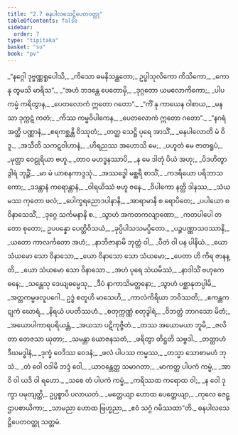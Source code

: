 ```yaml
---
title: "2.7 ဓနပါလသေဋ္ဌိပေတဝတ္ထု"
tableOfContents: false
sidebar:
  order: 7
type: "tipitaka"
basket: "su"
book: "pv"
---
```



<DynamicBreadcrumb />

<Division number="227" book="pv" e="ch" v="19" p="151">

<Paragraph number="249" type="verses" book="pv">
_“နဂ္ဂေါ ဒုဗ္ဗဏ္ဏရူပေါသိ,_  
_ကိသော ဓမနိသန္ထတော;_  
ဥပ္ဖါသုလိကော ကိသိကော,_  
_ကော နု တွမသိ မာရိသ”._  

</Paragraph>

</Division>
<Division number="228" book="pv" e="ch" v="19" p="151">

<Paragraph number="250" type="verses" book="pv">
_“အဟံ ဘဒန္တေ ပေတောမှိ,_  
_ဒုဂ္ဂတော ယမလောကိကော;_  
_ပါပကမ္မံ ကရိတွာန,_  
_ပေတလောကံ ဣတော ဂတော”._  

</Paragraph>

</Division>
<Division number="229" book="pv" e="ch" v="19" p="151">

<Paragraph number="251" type="verses" book="pv">
_“ကိံ နု ကာယေန ဝါစာယ,_  
_မနသာ ဒုက္ကဋံ ကတံ;_  
_ကိဿ ကမ္မဝိပါကေန,_  
_ပေတလောကံ ဣတော ဂတော”._  

</Paragraph>

</Division>
<Division number="230" book="pv" e="ch" v="19" p="151">

<Paragraph number="252" type="verses" book="pv">
_“နဂရံ အတ္ထိ ပဏ္ဏာနံ,_  
_ဧရကစ္ဆန္တိ ဝိဿုတံ;_  
_တတ္ထ သေဋ္ဌိ ပုရေ အာသိံ,_  
_ဓနပါလောတိ မံ ဝိဒူ._  

</Paragraph>

</Division>
<Division number="231" book="pv" e="ch" v="19" p="151">

<Paragraph number="253" type="verses" book="pv">
_အသီတိ သကဋဝါဟာနံ,_  
_ဟိရညဿ အဟောသိ မေ;_  
_ပဟူတံ မေ ဇာတရူပံ,_  
_မုတ္တာ ဝေဠုရိယာ ဗဟူ._  

</Paragraph>

</Division>
<Division number="232" book="pv" e="ch" v="19" p="151">

<Paragraph number="254" type="verses" book="pv">
_တာဝ မဟဒ္ဓနဿာပိ,_  
_န မေ ဒါတုံ ပိယံ အဟု;_  
_ပိဒဟိတွာ ဒွါရံ ဘုဉ္ဇိံ,_  
_မာ မံ ယာစနကာဒ္ဒသုံ._  

</Paragraph>

</Division>
<Division number="233" book="pv" e="ch" v="19" p="151">

<Paragraph number="255" type="verses" book="pv">
_အဿဒ္ဓေါ မစ္ဆရီ စာသိံ,_  
_ကဒရိယော ပရိဘာသကော;_  
_ဒဒန္တာနံ ကရောန္တာနံ,_  
_ဝါရယိဿံ ဗဟူ ဇနေ._  

</Paragraph>

</Division>
<Division number="234" book="pv" e="ch" v="19" p="151">

<Paragraph number="256" type="verses" book="pv">
_ဝိပါကော နတ္ထိ ဒါနဿ,_  
_သံယမဿ ကုတော ဖလံ;_  
_ပေါက္ခရညောဒပါနာနိ,_  
_အာရာမာနိ စ ရောပိတေ;_  
_ပပါယော စ ဝိနာသေသိံ,_  
_ဒုဂ္ဂေ သင်္ကမနာနိ စ._  

</Paragraph>

</Division>
<Division number="235" book="pv" e="ch" v="19" p="151">

<Paragraph number="257" type="verses" book="pv">
_သွာဟံ အကတကလျာဏော,_  
_ကတပါပေါ တတော စုတော;_  
ဥပပန္နော ပေတ္တိဝိသယံ,_  
_ခုပ္ပိပါသသမပ္ပိတော._  

</Paragraph>

</Division>
<Division number="236" book="pv" e="ch" v="19" p="151">

<Paragraph number="258" type="verses" book="pv">
_ပဉ္စပဏ္ဏာသဝဿာနိ,_  
_ယတော ကာလင်္ကတော အဟံ;_  
_နာဘိဇာနာမိ ဘုတ္တံ ဝါ,_  
_ပီတံ ဝါ ပန ပါနိယံ._  

</Paragraph>

</Division>
<Division number="237" book="pv" e="ch" v="19" p="151">

<Paragraph number="259" type="verses" book="pv">
_ယော သံယမော သော ဝိနာသော,_  
_ယော ဝိနာသော သော သံယမော;_  
_ပေတာ ဟိ ကိရ ဇာနန္တိ,_  
_ယော သံယမော သော ဝိနာသော._  

</Paragraph>

</Division>
<Division number="238" book="pv" e="ch" v="19" p="152">

<Paragraph number="260" type="verses" book="pv">
_အဟံ ပုရေ သံယမိဿံ,_  
_နာဒါသိံ ဗဟုကေ ဓနေ;_  
_သန္တေသု ဒေယျဓမ္မေသု,_  
_ဒီပံ နာကာသိမတ္တနော;_  
_သွာဟံ ပစ္ဆာနုတပ္ပါမိ,_  
_အတ္တကမ္မဖလူပဂေါ._  

</Paragraph>

</Division>
<Division number="239" book="pv" e="ch" v="19" p="152">

<Paragraph number="261" type="verses" book="pv">
ဥဒ္ဓံ စတူဟိ မာသေဟိ,_  
_ကာလံကိရိယာ ဘဝိဿတိ;_  
_ဧကန္တကဋုကံ ဃောရံ,_  
_နိရယံ ပပတိဿဟံ._  

</Paragraph>

</Division>
<Division number="240" book="pv" e="ch" v="19" p="152">

<Paragraph number="262" type="verses" book="pv">
_စတုက္ကဏ္ဏံ စတုဒွါရံ,_  
_ဝိဘတ္တံ ဘာဂသော မိတံ;_  
_အယောပါကာရပရိယန္တံ,_  
_အယသာ ပဋိကုဇ္ဇိတံ._  

</Paragraph>

</Division>
<Division number="241" book="pv" e="ch" v="19" p="152">

<Paragraph number="263" type="verses" book="pv">
_တဿ အယောမယာ ဘူမိ,_  
_ဇလိတာ တေဇသာ ယုတာ;_  
_သမန္တာ ယောဇနသတံ,_  
_ဖရိတွာ တိဋ္ဌတိ သဗ္ဗဒါ._  

</Paragraph>

</Division>
<Division number="242" book="pv" e="ch" v="19" p="152">

<Paragraph number="264" type="verses" book="pv">
_တတ္ထာဟံ ဒီဃမဒ္ဓါနံ,_  
_ဒုက္ခံ ဝေဒိဿ ဝေဒနံ;_  
_ဖလံ ပါပဿ ကမ္မဿ,_  
_တသ္မာ သောစာမဟံ ဘုသံ._  

</Paragraph>

</Division>
<Division number="243" book="pv" e="ch" v="19" p="152">

<Paragraph number="265" type="verses" book="pv">
_တံ ဝေါ ဝဒါမိ ဘဒ္ဒံ ဝေါ,_  
_ယာဝန္တေတ္ထ သမာဂတာ;_  
_မာကတ္ထ ပါပကံ ကမ္မံ,_  
_အာဝိ ဝါ ယဒိ ဝါ ရဟော._  

</Paragraph>

</Division>
<Division number="244" book="pv" e="ch" v="19" p="152">

<Paragraph number="266" type="verses" book="pv">
_သစေ တံ ပါပကံ ကမ္မံ,_  
_ကရိဿထ ကရောထ ဝါ;_  
_န ဝေါ ဒုက္ခာ ပမုတျတ္ထိ,_  
ဥပ္ပစ္စာပိ ပလာယတံ._  

</Paragraph>

</Division>
<Division number="245" book="pv" e="ch" v="19" p="152">

<Paragraph number="267" type="verses" book="pv">
_မတ္တေယျာ ဟောထ ပေတ္တေယျာ,_  
_ကုလေ ဇေဋ္ဌာပစာယိကာ;_  
_သာမညာ ဟောထ ဗြဟ္မညာ,_  
_ဧဝံ သဂ္ဂံ ဂမိဿထာ”တိ._  


</Paragraph>
</Division>

<Paragraph number="268" type="center" book="pv">
ဓနပါလသေဋ္ဌိပေတဝတ္ထု သတ္တမံ.
</Paragraph>